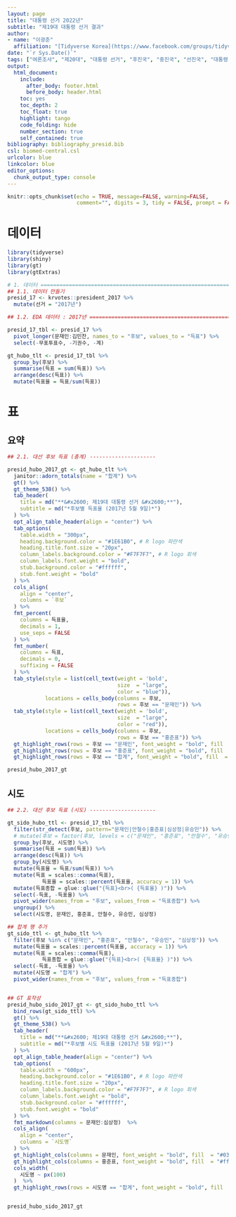 ```yaml
---
layout: page
title: "대통령 선거 2022년"
subtitle: "제19대 대통령 선거 결과"
author:
- name: "이광춘"
  affiliation: "[Tidyverse Korea](https://www.facebook.com/groups/tidyverse/)"
date: "`r Sys.Date()`"
tags: ["여론조사", "제20대", "대통령 선거", "후진국", "중진국", "선진국", "대통령 지지율", "모듈", "제18대"]
output:
  html_document: 
    include:
      after_body: footer.html
      before_body: header.html
    toc: yes
    toc_depth: 2
    toc_float: true
    highlight: tango
    code_folding: hide
    number_section: true
    self_contained: true
bibliography: bibliography_presid.bib
csl: biomed-central.csl
urlcolor: blue
linkcolor: blue
editor_options: 
  chunk_output_type: console
---
```


```r
knitr::opts_chunk$set(echo = TRUE, message=FALSE, warning=FALSE,
                      comment="", digits = 3, tidy = FALSE, prompt = FALSE, fig.align = 'center')
```

# 데이터 {#presid-18-data}

```r
library(tidyverse)
library(shiny)
library(gt)
library(gtExtras)

# 1. 데이터 ================================================================
## 1.1. 데이터 만들기
presid_17 <- krvotes::president_2017 %>%
  mutate(선거 = "2017년")

## 1.2. EDA 데이터 : 2017년 ================================================================

presid_17_tbl <- presid_17 %>%
  pivot_longer(문재인:김민찬, names_to = "후보", values_to = "득표") %>%
  select(-무표투표수, -기권수, -계)

gt_hubo_tlt <- presid_17_tbl %>%
  group_by(후보) %>%
  summarise(득표 = sum(득표)) %>%
  arrange(desc(득표)) %>%
  mutate(득표율 = 득표/sum(득표))

```

# 표 {.tabset}

## 요약 {#presid-18-table-summary}

```r
## 2.1. 대선 후보 득표 (총계) ---------------------

presid_hubo_2017_gt <- gt_hubo_tlt %>%
  janitor::adorn_totals(name = "합계") %>%
  gt() %>%
  gt_theme_538() %>%
  tab_header(
    title = md("**&#x2600; 제19대 대통령 선거 &#x2600;**"),
    subtitle = md("*후보별 득표율 (2017년 5월 9일)*")
  ) %>%
  opt_align_table_header(align = "center") %>%
  tab_options(
    table.width = "300px",
    heading.background.color = "#1E61B0", # R logo 파란색
    heading.title.font.size = "20px",
    column_labels.background.color = "#F7F7F7", # R logo 회색
    column_labels.font.weight = "bold",
    stub.background.color = "#ffffff",
    stub.font.weight = "bold"
  ) %>%
  cols_align(
    align = "center",
    columns = `후보`
  ) %>%
  fmt_percent(
    columns = 득표율,
    decimals = 1,
    use_seps = FALSE
  ) %>%
  fmt_number(
    columns = 득표,
    decimals = 0,
    suffixing = FALSE
  ) %>%
  tab_style(style = list(cell_text(weight = 'bold',
                                   size  = "large",
                                   color = "blue")),
            locations = cells_body(columns = 후보,
                                   rows = 후보 == "문재인")) %>%
  tab_style(style = list(cell_text(weight = 'bold',
                                   size  = "large",
                                   color = "red")),
            locations = cells_body(columns = 후보,
                                   rows = 후보 == "홍준표")) %>%
  gt_highlight_rows(rows = 후보 == "문재인", font_weight = "bold", fill  = "#0388fc") %>%
  gt_highlight_rows(rows = 후보 == "홍준표", font_weight = "bold", fill  = "#ff6161") %>%
  gt_highlight_rows(rows = 후보 == "합계", font_weight = "bold", fill  = "gray90")

presid_hubo_2017_gt
```


## 시도 {#presid-18-data-sido-summary}

```r
## 2.2. 대선 후보 득표 (시도) ---------------------

gt_sido_hubo_ttl <- presid_17_tbl %>%
  filter(str_detect(후보, pattern="문재인|안철수|홍준표|심상정|유승민")) %>%
  # mutate(후보 = factor(후보, levels = c("문재인", "홍준표", "안철수", "유승민", "심상정"))) %>%
  group_by(후보, 시도명) %>%
  summarise(득표 = sum(득표)) %>%
  arrange(desc(득표)) %>%
  group_by(시도명) %>%
  mutate(득표율 = 득표/sum(득표)) %>%
  mutate(득표 = scales::comma(득표),
           득표율 = scales::percent(득표율, accuracy = 1)) %>%
  mutate(득표종합 = glue::glue("{득표}<br>( {득표율} )")) %>%
  select(-득표, -득표율) %>%
  pivot_wider(names_from = "후보", values_from = "득표종합") %>%
  ungroup() %>%
  select(시도명, 문재인, 홍준표, 안철수, 유승민, 심상정)

## 합계 행 추가
gt_sido_ttl <- gt_hubo_tlt %>%
  filter(후보 %in% c("문재인", "홍준표", "안철수", "유승민", "심상정")) %>%
  mutate(득표율 = scales::percent(득표율, accuracy = 1)) %>%
  mutate(득표 = scales::comma(득표),
           득표종합 = glue::glue("{득표}<br>( {득표율} )")) %>%
  select(-득표, -득표율) %>%
  mutate(시도명 = "합계") %>%
  pivot_wider(names_from = "후보", values_from = "득표종합")


## GT 표작성
presid_hubo_sido_2017_gt <- gt_sido_hubo_ttl %>%
  bind_rows(gt_sido_ttl) %>%
  gt() %>%
  gt_theme_538() %>%
  tab_header(
    title = md("**&#x2600; 제19대 대통령 선거 &#x2600;**"),
    subtitle = md("*후보별 시도 득표율 (2017년 5월 9일)*")
  ) %>%
  opt_align_table_header(align = "center") %>%
  tab_options(
    table.width = "600px",
    heading.background.color = "#1E61B0", # R logo 파란색
    heading.title.font.size = "20px",
    column_labels.background.color = "#F7F7F7", # R logo 회색
    column_labels.font.weight = "bold",
    stub.background.color = "#ffffff",
    stub.font.weight = "bold"
  ) %>%
  fmt_markdown(columns = 문재인:심상정)  %>%
  cols_align(
    align = "center",
    columns = `시도명`
  ) %>%
  gt_highlight_cols(columns = 문재인, font_weight = "bold", fill  = "#0388fc") %>%
  gt_highlight_cols(columns = 홍준표, font_weight = "bold", fill  = "#ff6161") %>%
  cols_width(
    시도명 ~ px(100)
  )  %>%
  gt_highlight_rows(rows = 시도명 == "합계", font_weight = "bold", fill  = "gray90")


presid_hubo_sido_2017_gt
```

